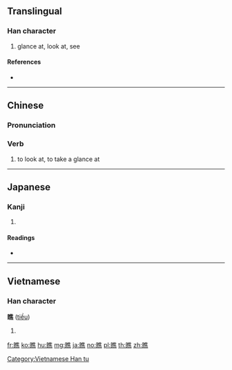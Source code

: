 {{character info/new}}
==Translingual==

===Han character===
{{Han char|rn=109|rad=目|as=12|sn=17|four=60031|canj=BUOGF}}

# glance at, look at, see

====References====
* {{Han ref|kx=0817.090|dkj=23680|dj=1225.330|hdz=42514.020|uh=77A7|ud=30631|bh=C140|bd=49472}}

----

==Chinese==
{{zh-forms}}

===Pronunciation===
{{zh-pron
|m=qiáo
|c=ciu4
|h=pfs=
|md=
|mn=qz,xm,zz:chhiâu
|mn_note=chhiâu - vernacular (俗)
|w=
|mc=y
|oc=y
|cat=v
}}

===Verb===
{{zh-verb}}

# {{lb|zh|colloquial}} to look at, to take a glance at
#: {{zh-x|瞧 他 那個 傻 樣兒。|Look at how silly he looks.}}

{{zh-cat|Elementary}}

----

==Japanese==

===Kanji===
{{ja-kanji|grade=|rs=目12}}

# {{defn|lang=ja|sort=目12}}

====Readings====
* {{ja-readings|on=[[しょう]] (shō), [[じょう]] (jō)|kun=[[ぬすみみる]] (nusumimiru)|nanori=}}

----

==Vietnamese==

===Han character===
'''瞧''' ([[tiều]])

# {{defn|lang=vi}}

[[Category:Vietnamese Han tu]]

[[fr:瞧]]
[[ko:瞧]]
[[hu:瞧]]
[[mg:瞧]]
[[ja:瞧]]
[[no:瞧]]
[[pl:瞧]]
[[th:瞧]]
[[zh:瞧]]